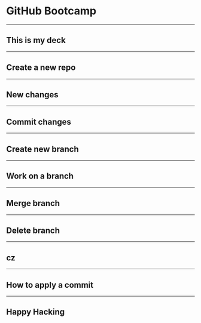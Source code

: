 <!-- deck.mdx -->

# GitHub Bootcamp

---

## This is my deck

---

## Create a new repo

---

## New changes

---

## Commit changes

---

## Create new branch

---

## Work on a branch

---

## Merge branch

---

## Delete branch

---

## cz

---

## How to apply a commit

---

## Happy Hacking
